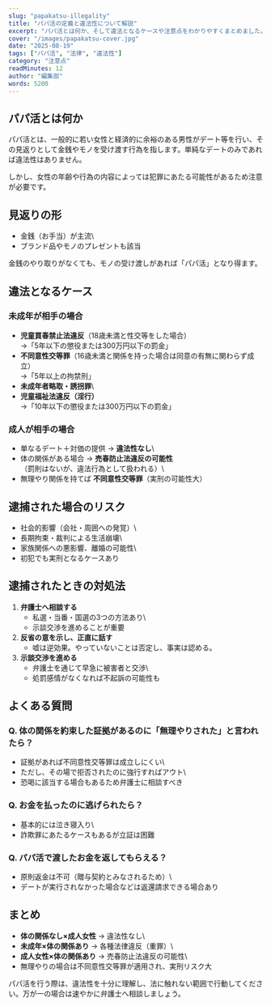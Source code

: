 ```yaml
---
slug: "papakatsu-illegality"
title: "パパ活の定義と違法性について解説"
excerpt: "パパ活とは何か、そして違法となるケースや注意点をわかりやすくまとめました。"
cover: "/images/papakatsu-cover.jpg"
date: "2025-08-19"
tags: ["パパ活", "法律", "違法性"]
category: "注意点"
readMinutes: 12
author: "編集部"
words: 5200
---
```


## パパ活とは何か

パパ活とは、一般的に若い女性と経済的に余裕のある男性がデート等を行い、その見返りとして金銭やモノを受け渡す行為を指します。単純なデートのみであれば違法性はありません。

しかし、女性の年齢や行為の内容によっては犯罪にあたる可能性があるため注意が必要です。

## 見返りの形

-   金銭（お手当）が主流\
-   ブランド品やモノのプレゼントも該当

金銭のやり取りがなくても、モノの受け渡しがあれば「パパ活」となり得ます。

## 違法となるケース

### 未成年が相手の場合

-   **児童買春禁止法違反**（18歳未満と性交等をした場合）\
    →「5年以下の懲役または300万円以下の罰金」
-   **不同意性交等罪**（16歳未満と関係を持った場合は同意の有無に関わらず成立）\
    →「5年以上の拘禁刑」
-   **未成年者略取・誘拐罪**\
-   **児童福祉法違反（淫行）**\
    →「10年以下の懲役または300万円以下の罰金」

### 成人が相手の場合

-   単なるデート＋対価の提供 → **違法性なし**\
-   体の関係がある場合 → **売春防止法違反の可能性**\
    （罰則はないが、違法行為として扱われる）\
-   無理やり関係を持てば **不同意性交等罪**（実刑の可能性大）

## 逮捕された場合のリスク

-   社会的影響（会社・周囲への発覚）\
-   長期拘束・裁判による生活崩壊\
-   家族関係への悪影響、離婚の可能性\
-   初犯でも実刑となるケースあり

## 逮捕されたときの対処法

1.  **弁護士へ相談する**
    -   私選・当番・国選の3つの方法あり\
    -   示談交渉を進めることが重要
2.  **反省の意を示し、正直に話す**
    -   嘘は逆効果。やっていないことは否定し、事実は認める。
3.  **示談交渉を進める**
    -   弁護士を通じて早急に被害者と交渉\
    -   処罰感情がなくなれば不起訴の可能性も

## よくある質問

### Q. 体の関係を約束した証拠があるのに「無理やりされた」と言われたら？

-   証拠があれば不同意性交等罪は成立しにくい\
-   ただし、その場で拒否されたのに強行すればアウト\
-   恐喝に該当する場合もあるため弁護士に相談すべき

### Q. お金を払ったのに逃げられたら？

-   基本的には泣き寝入り\
-   詐欺罪にあたるケースもあるが立証は困難

### Q. パパ活で渡したお金を返してもらえる？

-   原則返金は不可（贈与契約とみなされるため）\
-   デートが実行されなかった場合などは返還請求できる場合あり

## まとめ

-   **体の関係なし×成人女性** → 違法性なし\
-   **未成年×体の関係あり** → 各種法律違反（重罪）\
-   **成人女性×体の関係あり** → 売春防止法違反の可能性\
-   無理やりの場合は不同意性交等罪が適用され、実刑リスク大

パパ活を行う際は、違法性を十分に理解し、法に触れない範囲で行動してください。万が一の場合は速やかに弁護士へ相談しましょう。
